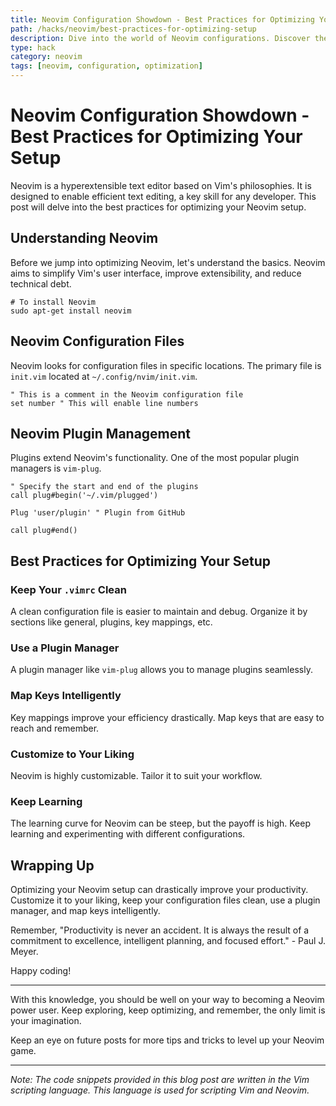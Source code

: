 ```yaml
---
title: Neovim Configuration Showdown - Best Practices for Optimizing Your Setup
path: /hacks/neovim/best-practices-for-optimizing-setup
description: Dive into the world of Neovim configurations. Discover the best practices to optimize your setup and boost your productivity. Get ahead with Neovim now.
type: hack
category: neovim
tags: [neovim, configuration, optimization]
---
```


# Neovim Configuration Showdown - Best Practices for Optimizing Your Setup

Neovim is a hyperextensible text editor based on Vim's philosophies. It is designed to enable efficient text editing, a key skill for any developer. This post will delve into the best practices for optimizing your Neovim setup. 

## Understanding Neovim

Before we jump into optimizing Neovim, let's understand the basics. Neovim aims to simplify Vim's user interface, improve extensibility, and reduce technical debt.

```shell
# To install Neovim
sudo apt-get install neovim
```

## Neovim Configuration Files

Neovim looks for configuration files in specific locations. The primary file is `init.vim` located at `~/.config/nvim/init.vim`.

```vim
" This is a comment in the Neovim configuration file
set number " This will enable line numbers
```

## Neovim Plugin Management

Plugins extend Neovim's functionality. One of the most popular plugin managers is `vim-plug`.

```vim
" Specify the start and end of the plugins
call plug#begin('~/.vim/plugged')

Plug 'user/plugin' " Plugin from GitHub

call plug#end()
```

## Best Practices for Optimizing Your Setup

### Keep Your `.vimrc` Clean

A clean configuration file is easier to maintain and debug. Organize it by sections like general, plugins, key mappings, etc.

### Use a Plugin Manager

A plugin manager like `vim-plug` allows you to manage plugins seamlessly. 

### Map Keys Intelligently

Key mappings improve your efficiency drastically. Map keys that are easy to reach and remember.

### Customize to Your Liking

Neovim is highly customizable. Tailor it to suit your workflow.

### Keep Learning

The learning curve for Neovim can be steep, but the payoff is high. Keep learning and experimenting with different configurations.

## Wrapping Up

Optimizing your Neovim setup can drastically improve your productivity. Customize it to your liking, keep your configuration files clean, use a plugin manager, and map keys intelligently.

Remember, "Productivity is never an accident. It is always the result of a commitment to excellence, intelligent planning, and focused effort." - Paul J. Meyer.

Happy coding!

---

With this knowledge, you should be well on your way to becoming a Neovim power user. Keep exploring, keep optimizing, and remember, the only limit is your imagination.

Keep an eye on future posts for more tips and tricks to level up your Neovim game.

---

*Note: The code snippets provided in this blog post are written in the Vim scripting language. This language is used for scripting Vim and Neovim.*